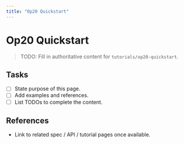 ```yaml
---
title: "Op20 Quickstart"
---
```


# Op20 Quickstart

> TODO: Fill in authoritative content for `tutorials/op20-quickstart`.

## Tasks
- [ ] State purpose of this page.
- [ ] Add examples and references.
- [ ] List TODOs to complete the content.

## References
- Link to related spec / API / tutorial pages once available.
